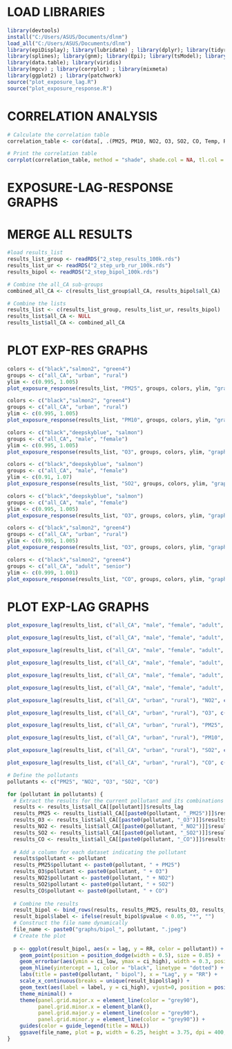 # LOAD LIBRARIES 
```r
library(devtools)
install("C:/Users/ASUS/Documents/dlnm")
load_all("C:/Users/ASUS/Documents/dlnm")
library(epiDisplay); library(lubridate) ; library(dplyr); library(tidyr); library(plyr)
library(splines); library(gnm); library(Epi); library(tsModel); library(meta); library(sf) 
library(data.table); library(viridis)
library(mgcv) ; library(corrplot) ; library(mixmeta)
library(ggplot2) ; library(patchwork)
source("plot_exposure_lag.R")
source("plot_exposure_response.R")
```

# CORRELATION ANALYSIS
```r
# Calculate the correlation table
correlation_table <- cor(data[, .(PM25, PM10, NO2, O3, SO2, CO, Temp, RH)], method = "spearman")

# Print the correlation table
corrplot(correlation_table, method = "shade", shade.col = NA, tl.col = "black", tl.srt = 45)
```

# EXPOSURE-LAG-RESPONSE GRAPHS
# MERGE ALL RESULTS
```r
#load results_list
results_list_group <- readRDS("2_step_results_100k.rds")
results_list_ur <- readRDS("2_step_urb_rur_100k.rds")
results_bipol <- readRDS("2_step_bipol_100k.rds")

# Combine the all_CA sub-groups
combined_all_CA <- c(results_list_group$all_CA, results_bipol$all_CA)

# Combine the lists
results_list <- c(results_list_group, results_list_ur, results_bipol)
results_list$all_CA <- NULL
results_list$all_CA <- combined_all_CA
```

# PLOT EXP-RES GRAPHS  
```r
colors <- c("black","salmon2", "green4")
groups <- c("all_CA", "urban", "rural")
ylim <- c(0.995, 1.005)
plot_exposure_response(results_list, "PM25", groups, colors, ylim, "graphs/PM25_ur.jpeg")

colors <- c("black","salmon2", "green4")
groups <- c("all_CA", "urban", "rural")
ylim <- c(0.995, 1.005)
plot_exposure_response(results_list, "PM10", groups, colors, ylim, "graphs/PM10_ur.jpeg")

colors <- c("black","deepskyblue", "salmon")
groups <- c("all_CA", "male", "female")
ylim <- c(0.995, 1.005)
plot_exposure_response(results_list, "O3", groups, colors, ylim, "graphs/O3_sex.jpeg")

colors <- c("black","deepskyblue", "salmon")
groups <- c("all_CA", "male", "female")
ylim <- c(0.91, 1.07)
plot_exposure_response(results_list, "SO2", groups, colors, ylim, "graphs/SO2_sex.jpeg")

colors <- c("black","deepskyblue", "salmon")
groups <- c("all_CA", "male", "female")
ylim <- c(0.995, 1.005)
plot_exposure_response(results_list, "O3", groups, colors, ylim, "graphs/o3_sex.jpeg")

colors <- c("black","salmon2", "green4")
groups <- c("all_CA", "urban", "rural")
ylim <- c(0.995, 1.005)
plot_exposure_response(results_list, "O3", groups, colors, ylim, "graphs/o3_ur.jpeg")

colors <- c("black","salmon2", "green4")
groups <- c("all_CA", "adult", "senior")
ylim <- c(0.999, 1.001)
plot_exposure_response(results_list, "CO", groups, colors, ylim, "graphs/co_age.jpeg")

```

# PLOT EXP-LAG GRAPHS 
```r
plot_exposure_lag(results_list, c("all_CA", "male", "female", "adult", "senior"), "O3", c("all_CA" = "black", "male" = "deepskyblue", "female" = "purple3", "adult" = "darkolivegreen3", "senior" = "orange"), "age-sex", "graphs/o3_age_sex.jpeg")

plot_exposure_lag(results_list, c("all_CA", "male", "female", "adult", "senior"), "PM25", c("all_CA" = "black", "male" = "deepskyblue", "female" = "purple3", "adult" = "darkolivegreen3", "senior" = "orange"), "age-sex", "graphs/pm25_age_sex.jpeg")

plot_exposure_lag(results_list, c("all_CA", "male", "female", "adult", "senior"), "PM10", c("all_CA" = "black", "male" = "deepskyblue", "female" = "purple3", "adult" = "darkolivegreen3", "senior" = "orange"), "age-sex","graphs/pm10_age_sex.jpeg")

plot_exposure_lag(results_list, c("all_CA", "male", "female", "adult", "senior"), "NO2", c("all_CA" = "black", "male" = "deepskyblue", "female" = "purple3", "adult" = "darkolivegreen3", "senior" = "orange"), "age-sex", "graphs/no2_age_sex.jpeg")

plot_exposure_lag(results_list, c("all_CA", "male", "female", "adult", "senior"), "SO2", c("all_CA" = "black", "male" = "deepskyblue", "female" = "purple3", "adult" = "darkolivegreen3", "senior" = "orange"), "age-sex","graphs/so2_age_sex.jpeg")

plot_exposure_lag(results_list, c("all_CA", "male", "female", "adult", "senior"), "CO", c("all_CA" = "black", "male" = "deepskyblue", "female" = "purple3", "adult" = "darkolivegreen3", "senior" = "orange"), "age-sex", "graphs/co_age_sex.jpeg")

plot_exposure_lag(results_list, c("all_CA", "urban", "rural"), "NO2", c("all_CA" = "black", "urban" = "salmon2", "rural" = "darkolivegreen3"), "location", "graphs/no2_urban_rural.jpeg")

plot_exposure_lag(results_list, c("all_CA", "urban", "rural"), "O3", c("all_CA" = "black", "urban" = "salmon2", "rural" = "darkolivegreen3"), "location", "graphs/o3_urban_rural.jpeg")

plot_exposure_lag(results_list, c("all_CA", "urban", "rural"), "PM25", c("all_CA" = "black", "urban" = "salmon2", "rural" = "darkolivegreen3"), "location", "graphs/pm25_urban_rural.jpeg")

plot_exposure_lag(results_list, c("all_CA", "urban", "rural"), "PM10", c("all_CA" = "black", "urban" = "salmon2", "rural" = "darkolivegreen3"), "location", "graphs/pm10_urban_rural.jpeg")

plot_exposure_lag(results_list, c("all_CA", "urban", "rural"), "SO2", c("all_CA" = "black", "urban" = "salmon2", "rural" = "darkolivegreen3"), "location", "graphs/so2_urban_rural.jpeg")

plot_exposure_lag(results_list, c("all_CA", "urban", "rural"), "CO", c("all_CA" = "black", "urban" = "salmon2", "rural" = "darkolivegreen3"), "location", "graphs/CO_urban_rural.jpeg")
```

```r
# Define the pollutants
pollutants <- c("PM25", "NO2", "O3", "SO2", "CO")

for (pollutant in pollutants) {
  # Extract the results for the current pollutant and its combinations
  results <- results_list$all_CA[[pollutant]]$results_lag
  results_PM25 <- results_list$all_CA[[paste0(pollutant, "_PM25")]]$results_lag
  results_O3 <- results_list$all_CA[[paste0(pollutant, "_O3")]]$results_lag
  results_NO2 <- results_list$all_CA[[paste0(pollutant, "_NO2")]]$results_lag
  results_SO2 <- results_list$all_CA[[paste0(pollutant, "_SO2")]]$results_lag
  results_CO <- results_list$all_CA[[paste0(pollutant, "_CO")]]$results_lag
  
  # Add a column for each dataset indicating the pollutant
  results$pollutant <- pollutant
  results_PM25$pollutant <- paste0(pollutant, " + PM25")
  results_O3$pollutant <- paste0(pollutant, " + O3")
  results_NO2$pollutant <- paste0(pollutant, " + NO2")
  results_SO2$pollutant <- paste0(pollutant, " + SO2")
  results_CO$pollutant <- paste0(pollutant, " + CO")
  
  # Combine the results
  result_bipol <- bind_rows(results, results_PM25, results_O3, results_NO2, results_SO2, results_CO)
  result_bipol$label <- ifelse(result_bipol$pvalue < 0.05, "*", "")
  # Construct the file name dynamically
  file_name <- paste0("graphs/bipol_", pollutant, ".jpeg")
  # Create the plot
  
  p <- ggplot(result_bipol, aes(x = lag, y = RR, color = pollutant)) +
    geom_point(position = position_dodge(width = 0.5), size = 0.85) +
    geom_errorbar(aes(ymin = ci_low, ymax = ci_high), width = 0.3, position = position_dodge(width = 0.5)) +
    geom_hline(yintercept = 1, color = "black", linetype = "dotted") +
    labs(title = paste0(pollutant, " bipol"), x = "Lag", y = "RR") +
    scale_x_continuous(breaks = unique(result_bipol$lag)) +
    geom_text(aes(label = label, y = ci_high), vjust=0, position = position_dodge(0.5), show.legend = FALSE) +
    theme_minimal() + 
    theme(panel.grid.major.x = element_line(color = "grey90"),
          panel.grid.minor.x = element_blank(),
          panel.grid.major.y = element_line(color = "grey90"),  
          panel.grid.minor.y = element_line(color = "grey90")) +
    guides(color = guide_legend(title = NULL))
    ggsave(file_name, plot = p, width = 6.25, height = 3.75, dpi = 400, quality = 100)
}
```



